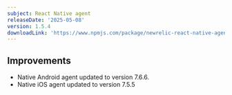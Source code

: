 ```yaml
---
subject: React Native agent
releaseDate: '2025-05-08'
version: 1.5.4
downloadLink: 'https://www.npmjs.com/package/newrelic-react-native-agent/v/1.5.4'
---
```



## Improvements

- Native Android agent updated to version 7.6.6.
- Native iOS agent updated to version 7.5.5


